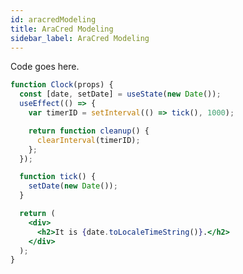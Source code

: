 ```yaml
---
id: aracredModeling
title: AraCred Modeling
sidebar_label: AraCred Modeling
---
```




Code goes here.

```jsx live
function Clock(props) {
  const [date, setDate] = useState(new Date());
  useEffect(() => {
    var timerID = setInterval(() => tick(), 1000);

    return function cleanup() {
      clearInterval(timerID);
    };
  });

  function tick() {
    setDate(new Date());
  }

  return (
    <div>
      <h2>It is {date.toLocaleTimeString()}.</h2>
    </div>
  );
}
```